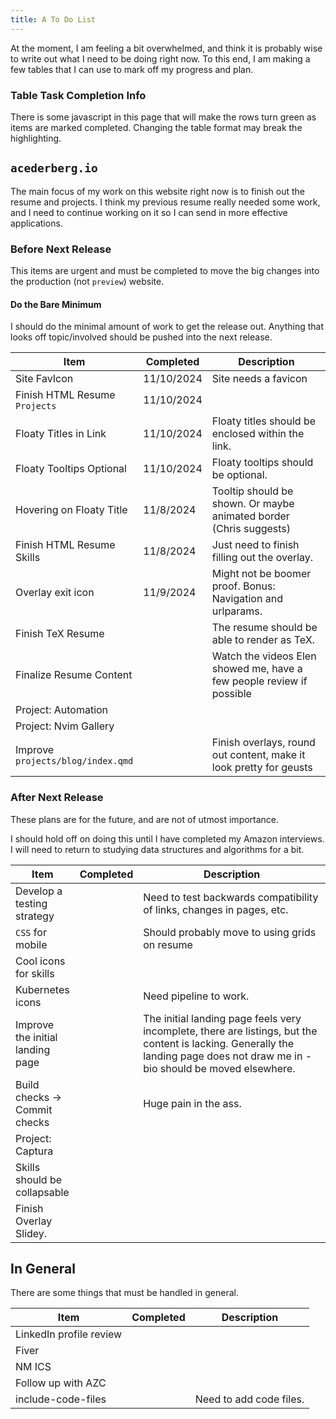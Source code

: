 ```yaml
---
title: A To Do List
---
```


At the moment, I am feeling a bit overwhelmed, and think it is probably wise
to write out what I need to be doing right now. To this end, I am making a few
tables that I can use to mark off my progress and plan.

::: { .callout-note }

### Table Task Completion Info

There is some javascript in this page that will make the rows turn green as
items are marked completed. Changing the table format may break the
highlighting.

:::

## `acederberg.io`

The main focus of my work on this website right now is to finish out the resume
and projects. I think my previous resume really needed some work, and I need to
continue working on it so I can send in more effective applications.

### Before Next Release

This items are urgent and must be completed to move the big changes into the
production (not `preview`) website.

::: { .callout-warning }

#### Do the Bare Minimum

I should do the minimal amount of work to get the release out.
Anything that looks off topic/involved should be pushed into the next release.

:::

| Item                              | Completed  | Description                                                           |
| --------------------------------- | ---------- | --------------------------------------------------------------------- |
| Site FavIcon                      | 11/10/2024 | Site needs a favicon                                                  |
| Finish HTML Resume `Projects`     | 11/10/2024 |                                                                       |
| Floaty Titles in Link             | 11/10/2024 | Floaty titles should be enclosed within the link.                     |
| Floaty Tooltips Optional          | 11/10/2024 | Floaty tooltips should be optional.                                   |
| Hovering on Floaty Title          | 11/8/2024  | Tooltip should be shown. Or maybe animated border (Chris suggests)    |
| Finish HTML Resume Skills         | 11/8/2024  | Just need to finish filling out the overlay.                          |
| Overlay exit icon                 | 11/9/2024  | Might not be boomer proof. Bonus: Navigation and urlparams.           |
| Finish TeX Resume                 |            | The resume should be able to render as TeX.                           |
| Finalize Resume Content           |            | Watch the videos Elen showed me, have a few people review if possible |
| Project: Automation               |            |                                                                       |
| Project: Nvim Gallery             |            |                                                                       |
| Improve `projects/blog/index.qmd` |            | Finish overlays, round out content, make it look pretty for geusts    |

### After Next Release

These plans are for the future, and are not of utmost importance.

::: { .callout-warning }

I should hold off on doing this until I have completed my Amazon interviews.
I will need to return to studying data structures and algorithms for a bit.

:::

| Item                             | Completed | Description                                                                                                                                                                     |
| -------------------------------- | --------- | ------------------------------------------------------------------------------------------------------------------------------------------------------------------------------- |
| Develop a testing strategy       |           | Need to test backwards compatibility of links, changes in pages, etc.                                                                                                           |
| `CSS` for mobile                 |           | Should probably move to using grids on resume                                                                                                                                   |
| Cool icons for skills            |           |                                                                                                                                                                                 |
| Kubernetes icons                 |           | Need pipeline to work.                                                                                                                                                          |
| Improve the initial landing page |           | The initial landing page feels very incomplete, there are listings, but the content is lacking. Generally the landing page does not draw me in - bio should be moved elsewhere. |
| Build checks -> Commit checks    |           | Huge pain in the ass.                                                                                                                                                           |
| Project: Captura                 |           |                                                                                                                                                                                 |
| Skills should be collapsable     |           |                                                                                                                                                                                 |
| Finish Overlay Slidey.           |           |                                                                                                                                                                                 |

## In General

There are some things that must be handled in general.

| Item                    | Completed | Description             |
| ----------------------- | --------- | ----------------------- |
| LinkedIn profile review |           |                         |
| Fiver                   |           |                         |
| NM ICS                  |           |                         |
| Follow up with AZC      |           |                         |
| include-code-files      |           | Need to add code files. |

<script>
  Array
    .from(document.getElementsByTagName("tr"))
    .map(item => {
      let completed = Array.from(item.getElementsByTagName("td"))[1]
      if ( !completed?.innerHTML ) return

      console.log(completed)
      completed.closest("tr").classList.add("bg-green")
    })

  // Array
  //   .from(document.getElementsByTagName("table"))
  //   .map(item => {
  //   })
</script>
